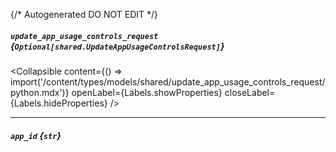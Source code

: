 {/* Autogenerated DO NOT EDIT  */}

##### `update_app_usage_controls_request` *{`Optional[shared.UpdateAppUsageControlsRequest]`}*

<Collapsible content={() => import('/content/types/models/shared/update_app_usage_controls_request/python.mdx')} openLabel={Labels.showProperties} closeLabel={Labels.hideProperties} />


---
##### `app_id` *{`str`}*


